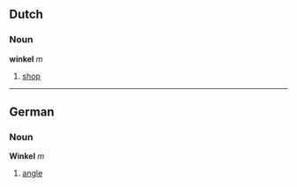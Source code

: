==Dutch==
===Noun===
'''winkel''' ''m''

#[[shop]]

----

==German==
===Noun===
'''Winkel''' ''m''

#[[angle]]